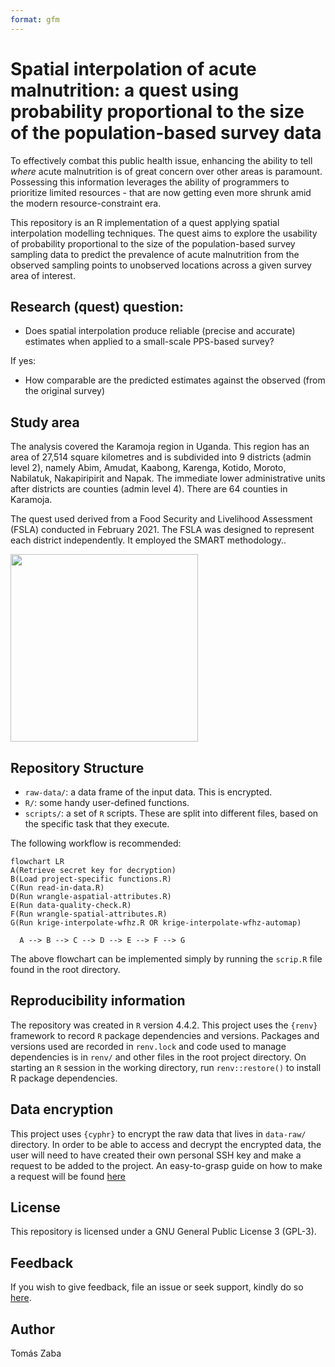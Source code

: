 ```yaml
---
format: gfm
---
```


# Spatial interpolation of acute malnutrition: a quest using probability proportional to the size of the population-based survey data

To effectively combat this public health issue, enhancing the ability to tell _where_ acute malnutrition is of great concern over other areas is paramount. Possessing this information leverages the ability of programmers to prioritize limited resources - that are now getting even more shrunk amid the modern resource-constraint era.

This repository is an R implementation of a quest applying spatial interpolation modelling techniques. The quest aims to explore the usability of probability proportional to the size of the population-based survey sampling data to predict the prevalence of acute malnutrition from the observed sampling points to unobserved locations across a given survey area of interest.

## Research (quest) question:  

+ Does spatial interpolation produce reliable (precise and accurate) estimates when applied to a small-scale PPS-based survey? 

If yes: 

+ How comparable are the predicted estimates against the observed (from the original survey)

## Study area  
The analysis covered the Karamoja region in Uganda. This region has an area of 27,514 square kilometres and is subdivided into 9 districts (admin level 2), namely Abim, Amudat, Kaabong, Karenga, Kotido, Moroto, Nabilatuk, Nakapiripirit and Napak. The immediate lower administrative units after districts are counties (admin level 4). There are 64 counties in Karamoja.

The quest used derived from a Food Security and Livelihood Assessment (FSLA) conducted in February 2021. The FSLA was designed to represent each district independently. It employed the SMART methodology.. 

![](karamoja_region.png){fig-alt="Map of the Karamoja region, Uganda, showing district and within district boundaries" width="300" fig-align="center"}

## Repository Structure
+ `raw-data/`: a data frame of the input data. This is encrypted. 
+ `R/`: some handy user-defined functions.
+ `scripts/`: a set of `R` scripts. These are split into different files, based on the specific task that they execute.

The following workflow is recommended: 
```mermaid
flowchart LR
A(Retrieve secret key for decryption)
B(Load project-specific functions.R)
C(Run read-in-data.R)
D(Run wrangle-aspatial-attributes.R)
E(Run data-quality-check.R)
F(Run wrangle-spatial-attributes.R)
G(Run krige-interpolate-wfhz.R OR krige-interpolate-wfhz-automap)

  A --> B --> C --> D --> E --> F --> G
```

The above flowchart can be implemented simply by running the `scrip.R` file found in the root directory.

## Reproducibility information
The repository was created in `R` version 4.4.2. This project uses the `{renv}` framework to record `R` package dependencies and versions. Packages and versions used are recorded in `renv.lock` and code used to manage dependencies is in `renv/` and other files in the root project directory. On starting an `R` session in the working directory, run `renv::restore()` to install R package dependencies.

## Data encryption  
This project uses `{cyphr}` to encrypt the raw data that lives in `data-raw/` directory. In order to be able to access and decrypt the encrypted data, the user will need to have created their own personal SSH key and make a request to be added to the project. An easy-to-grasp guide on how to make a request will be found [here](https://github.com/OxfordIHTM/cyphr-encryption-demonstration#)

## License
This repository is licensed under a GNU General Public License 3 (GPL-3).  

## Feedback
If you wish to give feedback, file an issue or seek support, kindly do so [here](https://github.com/nutspatial/ugd-karamoja-amn-interp/issues).

## Author
Tomás Zaba
